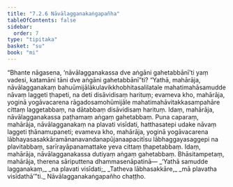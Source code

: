 ```yaml
---
title: "7.2.6 Nāvālagganakaṅgapañha"
tableOfContents: false
sidebar:
  order: 7
type: "tipitaka"
basket: "su"
book: "mi"
---
```



<DynamicBreadcrumb />

<Division number="240" book="mi">

<Paragraph number="1730" book="mi">
“Bhante nāgasena, ‘nāvālagganakassa dve aṅgāni gahetabbānī’ti yaṃ vadesi, katamāni tāni dve aṅgāni gahetabbānī”ti? “Yathā, mahārāja, nāvālagganakaṃ bahuūmijālākulavikkhobhitasalilatale mahatimahāsamudde nāvaṃ laggeti ṭhapeti, na deti disāvidisaṃ harituṃ; evameva kho, mahārāja, yoginā yogāvacarena rāgadosamohūmijāle mahatimahāvitakkasampahāre cittaṃ laggetabbaṃ, na dātabbaṃ disāvidisaṃ harituṃ. Idaṃ, mahārāja, nāvālagganakassa paṭhamaṃ aṅgaṃ gahetabbaṃ.
</Paragraph>

<Paragraph number="1731" book="mi">
Puna caparaṃ, mahārāja, nāvālagganakaṃ na plavati visīdati, hatthasatepi udake nāvaṃ laggeti ṭhānamupaneti; evameva kho, mahārāja, yoginā yogāvacarena lābhayasasakkāramānanavandanapūjanaapacitīsu lābhaggayasaggepi na plavitabbaṃ, sarīrayāpanamattake yeva cittaṃ ṭhapetabbaṃ. Idaṃ, mahārāja, nāvālagganakassa dutiyaṃ aṅgaṃ gahetabbaṃ. Bhāsitampetaṃ, mahārāja, therena sāriputtena dhammasenāpatinā—
</Paragraph>

<Paragraph number="1732" type="verses" book="mi">
_‘Yathā samudde lagganakaṃ,_  
_na plavati visīdati;_  
_Tatheva lābhasakkāre,_  
_mā plavatha visīdathā’”ti._  


</Paragraph>
</Division>

<Paragraph number="1733" type="center" book="mi">
Nāvālagganakaṅgapañho chaṭṭho.
</Paragraph>